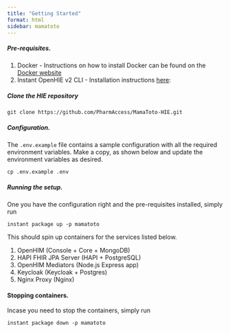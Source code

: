 ```yaml
---
title: "Getting Started"
format: html
sidebar: mamatoto
---
```



##### Pre-requisites.

1. Docker - Instructions on how to install Docker can be found on the [Docker website](https://www.docker.com/get-started/)
2. Instant OpenHIE v2 CLI - Installation instructions [here](https://jembi.gitbook.io/instant-v2/getting-started/quick-start): 

##### Clone the HIE repository

`git clone https://github.com/PharmAccess/MamaToto-HIE.git`


##### Configuration.

The `.env.example` file contains a sample configuration with all the required environment variables.
Make a copy, as shown below and update the environment variables as desired.

`cp .env.example .env`

##### Running the setup.
One you have the configuration right and the pre-requisites installed, simply run

`instant package up -p mamatoto`

This should spin up containers for the services listed below. 

1. OpenHIM (Console + Core + MongoDB)
2. HAPI FHIR JPA Server (HAPI + PostgreSQL)
3. OpenHIM Mediators (Node.js Express app)
4. Keycloak (Keycloak + Postgres)
5. Nginx Proxy (Nginx)

#### Stopping containers.
Incase you need to stop the containers, simply run

`instant package down -p mamatoto`
